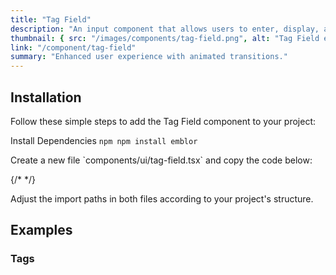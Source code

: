 ```yaml
---
title: "Tag Field"
description: "An input component that allows users to enter, display, and manage multiple tags or keywords dynamically."
thumbnail: { src: "/images/components/tag-field.png", alt: "Tag Field example" }
link: "/component/tag-field"
summary: "Enhanced user experience with animated transitions."
---
```


<ComponentPreview name="tag-field-demo" />

## Installation

Follow these simple steps to add the Tag Field component to your project:

<Steps>

<Step>Install Dependencies</Step>
```npm npm install emblor ```

<Step>
    Create a new file `components/ui/tag-field.tsx` and copy the code below:
</Step>

{/* <CollapsibleSource name="tag-field" /> */}

<Step>
    Adjust the import paths in both files according to your project's structure.
</Step>

</Steps>

## Examples

### Tags

<ComponentPreview name="tag-field-tags" />
